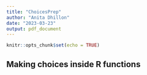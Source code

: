 ```yaml
---
title: "ChoicesPrep"
author: "Anita Dhillon"
date: "2023-03-23"
output: pdf_document
---
```


```r
knitr::opts_chunk$set(echo = TRUE)
```

## Making choices inside R functions
